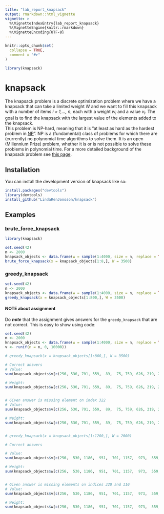 ```yaml
---
title: "lab_report_knapsack"
output: rmarkdown::html_vignette
vignette: >
  %\VignetteIndexEntry{lab_report_knapsack}
  %\VignetteEngine{knitr::rmarkdown}
  %\VignetteEncoding{UTF-8}
---
```


```r
knitr::opts_chunk$set(
  collapse = TRUE,
  comment = "#>"
)
```

```r
library(knapsack)
```

# knapsack

The knapsack problem is a discrete optimization problem where we have a knapsack that can take a limited weight W and we want to fill this knapsack with a number of items _i = 1,..., n_, each with a weight _w<sub>i</sub>_ and a value _v<sub>i</sub>_. The goal is to find the knapsack with the largest value of the elements added to the knapsack.  
This problem is NP-hard, meaning that it is ”at least as hard as the hardest problem in [NP](https://en.wikipedia.org/wiki/NP-hardness)”. NP is a (fundamental) class of problems for which there are (currently) no polynomial time algorithms to solve them. It is an open (Millennium Prize) problem, whether it is or is not possible to solve these problems in polynomial time. For a more detailed background of the knapsack problem see [this page](https://en.wikipedia.org/wiki/Knapsack_problem).

## Installation

You can install the development version of knapsack like so:

```r
install.packages("devtools")
library(devtools)
install_github("LindaRenJonsson/knapsack")
```

## Examples

### brute_force_knapsack

```r
library(knapsack)

set.seed(42)
n <- 2000
knapsack_objects <- data.frame(w = sample(1:4000, size = n, replace = TRUE), v <- runif(n = n, 0, 10000))
brute_force_knapsack(x = knapsack_objects[1:8,], W = 3500)
```


### greedy_knapsack

```r
set.seed(42)
n <- 2000
knapsack_objects <- data.frame(w = sample(1:4000, size = n, replace = TRUE), v <- runif(n = n, 0, 10000))
greedy_knapsack(x = knapsack_objects[1:800,], W = 3500)
```




#### NOTE about assignment

Do ___note___ that the assignment gives answers for the `greedy_knapsack` that are not correct. This is easy to show using code:

```r
set.seed(42)
n <- 2000
knapsack_objects <- data.frame(w = sample(1:4000, size = n, replace = TRUE),
v <- runif(n = n, 0, 10000))

# greedy_knapsack(x = knapsack_objects[1:800,], W = 3500)

# Correct answers
# Value:
sum(knapsack_objects$v[c(256, 530, 701, 559,  89,  75, 759, 626, 219, 244,  63, 672, 455, 764, 329,  77, 705, 320, 110, 509, 762, 729, 691, 283, 553, 620, 341, 187,  83, 707, 511, 322)])

# Weight:
sum(knapsack_objects$w[c(256, 530, 701, 559,  89,  75, 759, 626, 219, 244,  63, 672, 455, 764, 329,  77, 705, 320, 110, 509, 762, 729, 691, 283, 553, 620, 341, 187,  83, 707, 511, 322)])


# Given answer is missing element on index 322
# Value:
sum(knapsack_objects$v[c(256, 530, 701, 559,  89,  75, 759, 626, 219, 244,  63, 672, 455, 764, 329,  77, 705, 320, 110, 509, 762, 729, 691, 283, 553, 620, 341, 187,  83, 707, 511)])

# Weight: 
sum(knapsack_objects$w[c(256, 530, 701, 559,  89,  75, 759, 626, 219, 244,  63, 672, 455, 764, 329,  77, 705, 320, 110, 509, 762, 729, 691, 283, 553, 620, 341, 187,  83, 707, 511)])


# greedy_knapsack(x = knapsack_objects[1:1200,], W = 2000)

# Correct answers

# Value:
sum(knapsack_objects$v[c(256,  530, 1186,  951,  701, 1157,  973,  559, 1019,   89,   75,  759,  845, 1153,  626,  897, 1106,  219, 1065, 1070,  244, 1036,  63,  672,  455,  826,  764,  981,  329,   77,  320,  110)])

# Weight:
sum(knapsack_objects$w[c(256,  530, 1186,  951,  701, 1157,  973,  559, 1019,   89,   75,  759,  845, 1153,  626,  897, 1106,  219, 1065, 1070,  244, 1036,  63,  672,  455,  826,  764,  981,  329,   77,  320,  110)])


# Given answer is missing elements on indices 320 and 110
# Value:
sum(knapsack_objects$v[c(256,  530, 1186,  951,  701, 1157,  973,  559, 1019,   89,   75,  759,  845, 1153,  626,  897, 1106,  219, 1065, 1070,  244, 1036,  63,  672,  455,  826,  764,  981,  329,   77)])

# Weight:
sum(knapsack_objects$w[c(256,  530, 1186,  951,  701, 1157,  973,  559, 1019,   89,   75,  759,  845, 1153,  626,  897, 1106,  219, 1065, 1070,  244, 1036,  63,  672,  455,  826,  764,  981,  329,   77)])
```
